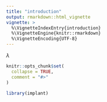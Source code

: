 ```yaml
---
title: "introduction"
output: rmarkdown::html_vignette
vignette: >
  %\VignetteIndexEntry{introduction}
  %\VignetteEngine{knitr::rmarkdown}
  %\VignetteEncoding{UTF-8}
---
```

$\lambda$

```r
knitr::opts_chunk$set(
  collapse = TRUE,
  comment = "#>"
)
```

```r
library(implant)
```
